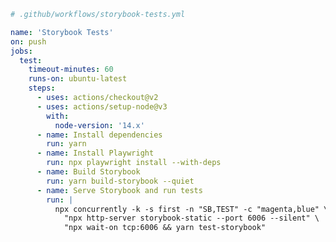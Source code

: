 ```yml
# .github/workflows/storybook-tests.yml

name: 'Storybook Tests'
on: push
jobs:
  test:
    timeout-minutes: 60
    runs-on: ubuntu-latest
    steps:
      - uses: actions/checkout@v2
      - uses: actions/setup-node@v3
        with:
          node-version: '14.x'
      - name: Install dependencies
        run: yarn
      - name: Install Playwright
        run: npx playwright install --with-deps
      - name: Build Storybook
        run: yarn build-storybook --quiet
      - name: Serve Storybook and run tests
        run: |
          npx concurrently -k -s first -n "SB,TEST" -c "magenta,blue" \
            "npx http-server storybook-static --port 6006 --silent" \
            "npx wait-on tcp:6006 && yarn test-storybook"
```